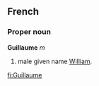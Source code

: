 ==French==
===Proper noun===
'''Guillaume''' ''m''

# male given name [[William]].

[[fi:Guillaume]]